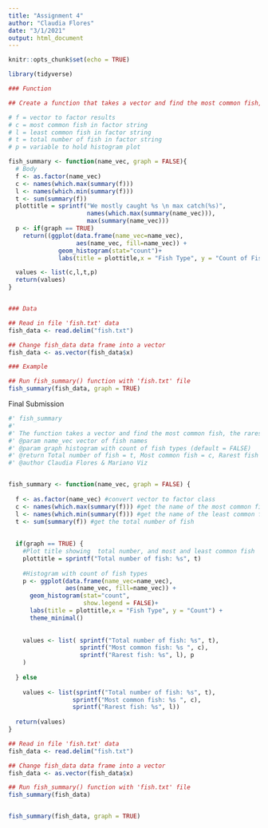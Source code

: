 ```yaml
---
title: "Assignment 4"
author: "Claudia Flores"
date: "3/1/2021"
output: html_document
---
```


```r
knitr::opts_chunk$set(echo = TRUE)

library(tidyverse)
```


```r
### Function 

## Create a function that takes a vector and find the most common fish, the rarest fish, the total number of fish, and has the option to plot a histogram of the number of each fish type, with a title giving the total number of fish caught

# f = vector to factor results
# c = most common fish in factor string
# l = least common fish in factor string
# t = total number of fish in factor string
# p = variable to hold histogram plot

fish_summary <- function(name_vec, graph = FALSE){
  # Body 
  f <- as.factor(name_vec)
  c <- names(which.max(summary(f)))
  l <- names(which.min(summary(f)))
  t <- sum(summary(f))
  plottitle = sprintf("We mostly caught %s \n max catch(%s)", 
                      names(which.max(summary(name_vec))), 
                      max(summary(name_vec)))
  p <- if(graph == TRUE) 
    return((ggplot(data.frame(name_vec=name_vec), 
                   aes(name_vec, fill=name_vec)) + 
              geom_histogram(stat="count")+
              labs(title = plottitle,x = "Fish Type", y = "Count of Fish Type")))

  values <- list(c,l,t,p)
  return(values)
}


### Data

## Read in file 'fish.txt' data
fish_data <- read.delim("fish.txt")

## Change fish_data data frame into a vector
fish_data <- as.vector(fish_data$x)

### Example 

## Run fish_summary() function with 'fish.txt' file
fish_summary(fish_data, graph = TRUE)
```
Final Submission
```r
#' fish_summary
#' 
#' The function takes a vector and find the most common fish, the rarest fish, the total number of fish, and has the option to plot a histogram of the number of each fish type.
#' @param name_vec vector of fish names
#' @param graph histogram with count of fish types (default = FALSE)
#' @return Total number of fish = t, Most common fish = c, Rarest fish = l, Histogram with count of fish types = p
#' @author Claudia Flores & Mariano Viz


fish_summary <- function(name_vec, graph = FALSE) {
  
  f <- as.factor(name_vec) #convert vector to factor class
  c <- names(which.max(summary(f))) #get the name of the most common fish
  l <- names(which.min(summary(f))) #get the name of the least common fish
  t <- sum(summary(f)) #get the total number of fish
  
 
  if(graph == TRUE) {
    #Plot title showing  total number, and most and least common fish
    plottitle = sprintf("Total number of fish: %s", t)
    
    #Histogram with count of fish types
    p <- ggplot(data.frame(name_vec=name_vec), 
                aes(name_vec, fill=name_vec)) + 
      geom_histogram(stat="count", 
                     show.legend = FALSE)+
      labs(title = plottitle,x = "Fish Type", y = "Count") +
      theme_minimal()
    
    
    values <- list( sprintf("Total number of fish: %s", t), 
                    sprintf("Most common fish: %s ", c), 
                    sprintf("Rarest fish: %s", l), p 
    )
    
  } else
    
    values <- list(sprintf("Total number of fish: %s", t), 
                  sprintf("Most common fish: %s ", c), 
                  sprintf("Rarest fish: %s", l)) 
  
  return(values)
}

## Read in file 'fish.txt' data
fish_data <- read.delim("fish.txt")

## Change fish_data data frame into a vector
fish_data <- as.vector(fish_data$x)

## Run fish_summary() function with 'fish.txt' file
fish_summary(fish_data)


fish_summary(fish_data, graph = TRUE)
```





